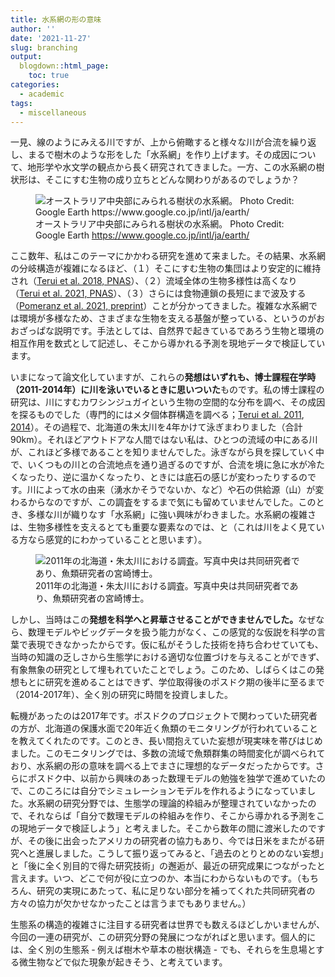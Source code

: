 ```yaml
---
title: 水系網の形の意味
author: ''
date: '2021-11-27'
slug: branching
output:
  blogdown::html_page:
    toc: true
categories:
  - academic
tags:
  - miscellaneous
---
```


一見、線のようにみえる川ですが、上から俯瞰すると様々な川が合流を繰り返し、まるで樹木のような形をした「水系網」を作り上げます。その成因について、地形学や水文学の観点から長く研究されてきました。一方、この水系網の樹状形は、そこにすむ生物の成り立ちとどんな関わりがあるのでしょうか？

![オーストラリア中央部にみられる樹状の水系網。 Photo Credit: Google Earth <https://www.google.co.jp/intl/ja/earth/>](/img/fractal.png)

ここ数年、私はこのテーマにかかわる研究を進めて来ました。その結果、水系網の分岐構造が複雑になるほど、（１）そこにすむ生物の集団はより安定的に維持され（[Terui et al. 2018, PNAS](https://www.pnas.org/content/115/26/E5963)）、（２）流域全体の生物多様性は高くなり（[Terui et al. 2021, PNAS](https://www.pnas.org/content/118/47/e2105574118)）、（３）さらには食物連鎖の長短にまで波及する（[Pomeranz et al. 2021, preprint](https://ecoevorxiv.org/3h2rd/)）ことが分かってきました。複雑な水系網では環境が多様なため、さまざまな生物を支える基盤が整っている、というのがおおざっぱな説明です。手法としては、自然界で起きているであろう生物と環境の相互作用を数式として記述し、そこから導かれる予測を現地データで検証しています。

いまになって論文化していますが、これらの**発想はいずれも、博士課程在学時（2011-2014年）に川を泳いでいるときに思いついた**ものです。私の博士課程の研究は、川にすむカワシンジュガイという生物の空間的な分布を調べ、その成因を探るものでした（専門的にはメタ個体群構造を調べる；[Terui et al. 2011](https://www.jstage.jst.go.jp/article/hozen/16/2/16_KJ00007628623/_article/-char/ja/), [2014](https://onlinelibrary.wiley.com/doi/full/10.1002/ece3.1135)）。その過程で、北海道の朱太川を4年かけて泳ぎまわりました（合計90km）。それほどアウトドアな人間ではない私は、ひとつの流域の中にある川が、これほど多様であることを知りませんでした。泳ぎながら貝を探していく中で、いくつもの川との合流地点を通り過ぎるのですが、合流を境に急に水が冷たくなったり、逆に温かくなったり、ときには底石の感じが変わったりするのです。川によって水の由来（湧水かそうでないか、など）や石の供給源（山）が変わるからなのですが、この調査をするまで気にも留めていませんでした。このとき、多様な川が織りなす「水系網」に強い興味がわきました。水系網の複雑さは、生物多様性を支えるとても重要な要素なのでは、と（これは川をよく見ている方なら感覚的にわかっていることと思います）。

![2011年の北海道・朱太川における調査。写真中央は共同研究者であり、魚類研究者の宮崎博士。](/img/shubuto.png)

しかし、当時はこの**発想を科学へと昇華させることができませんでした。**なぜなら、数理モデルやビッグデータを扱う能力がなく、この感覚的な仮説を科学の言葉で表現できなかったからです。仮に私がそうした技術を持ち合わせていても、当時の知識の乏しさから生態学における適切な位置づけを与えることができず、有象無象の研究として埋もれていたことでしょう。このため、しばらくはこの発想もとに研究を進めることはできず、学位取得後のポスドク期の後半に至るまで（2014-2017年）、全く別の研究に時間を投資しました。

転機があったのは2017年です。ポスドクのプロジェクトで関わっていた研究者の方が、北海道の保護水面で20年近く魚類のモニタリングが行われていることを教えてくれたのです。このとき、長い間抱えていた妄想が現実味を帯びはじめました。このモニタリングでは、多数の流域で魚類群集の時間変化が調べられており、水系網の形の意味を調べる上でまさに理想的なデータだったからです。さらにポスドク中、以前から興味のあった数理モデルの勉強を独学で進めていたので、このころには自分でシミュレーションモデルを作れるようになっていました。水系網の研究分野では、生態学の理論的枠組みが整理されていなかったので、それならば「自分で数理モデルの枠組みを作り、そこから導かれる予測をこの現地データで検証しよう」と考えました。そこから数年の間に渡米したのですが、その後に出会ったアメリカの研究者の協力もあり、今では日米をまたがる研究へと進展しました。こうして振り返ってみると、「過去のとりとめのない妄想」と「後に全く別目的で得た研究技術」の邂逅が、最近の研究成果につながったと言えます。いつ、どこで何が役に立つのか、本当にわからないものです。（もちろん、研究の実現にあたって、私に足りない部分を補ってくれた共同研究者の方々の協力が欠かせなかったことは言うまでもありません。）

生態系の構造的複雑さに注目する研究者は世界でも数えるほどしかいませんが、今回の一連の研究が、この研究分野の発展につながればと思います。個人的には、全く別の生態系 ‐ 例えば樹木や草本の樹状構造 - でも、それらを生息場とする微生物などで似た現象が起きそう、と考えています。
